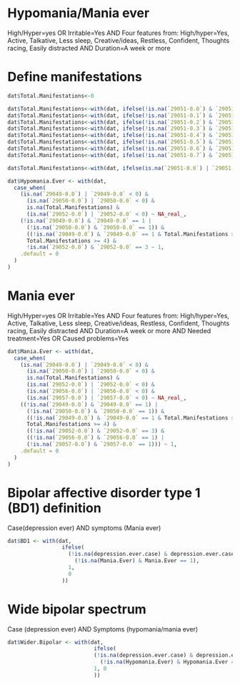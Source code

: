 # Hypomania/Mania ever
High/Hyper=yes OR Irritable=Yes
AND
Four features from:
  High/hyper=Yes, Active, Talkative, Less sleep, Creative/ideas, Restless, Confident, Thoughts racing, Easily distracted
AND
Duration=A week or more

# Define manifestations

```r
dat$Total.Manifestations<-0

dat$Total.Manifestations<-with(dat, ifelse(!is.na(`29051-0.0`) & `29051-0.0` > 0, Total.Manifestations + 1, Total.Manifestations))
dat$Total.Manifestations<-with(dat, ifelse(!is.na(`29051-0.1`) & `29051-0.1` > 0, Total.Manifestations + 1, Total.Manifestations))
dat$Total.Manifestations<-with(dat, ifelse(!is.na(`29051-0.2`) & `29051-0.2` > 0, Total.Manifestations + 1, Total.Manifestations))
dat$Total.Manifestations<-with(dat, ifelse(!is.na(`29051-0.3`) & `29051-0.3` > 0, Total.Manifestations + 1, Total.Manifestations))
dat$Total.Manifestations<-with(dat, ifelse(!is.na(`29051-0.4`) & `29051-0.4` > 0, Total.Manifestations + 1, Total.Manifestations))
dat$Total.Manifestations<-with(dat, ifelse(!is.na(`29051-0.5`) & `29051-0.5` > 0, Total.Manifestations + 1, Total.Manifestations))
dat$Total.Manifestations<-with(dat, ifelse(!is.na(`29051-0.6`) & `29051-0.6` > 0, Total.Manifestations + 1, Total.Manifestations))
dat$Total.Manifestations<-with(dat, ifelse(!is.na(`29051-0.7`) & `29051-0.7` > 0, Total.Manifestations + 1, Total.Manifestations))

dat$Total.Manifestations<-with(dat, ifelse(is.na(`29051-0.0`) | `29051-0.0` < 0, NA, Total.Manifestations))


```

```r
dat$Hypomania.Ever <- with(dat, 
  case_when(
    (is.na(`29049-0.0`) | `29049-0.0` < 0) &
      (is.na(`29050-0.0`) | `29050-0.0` < 0) &
      is.na(Total.Manifestations) &
      (is.na(`29052-0.0`) | `29052-0.0` < 0) ~ NA_real_,
    (!is.na(`29049-0.0`) & `29049-0.0` == 1 |
      (!is.na(`29050-0.0`) & `29050-0.0` == 1)) &
      ((!is.na(`29049-0.0`) & `29049-0.0` == 1 & Total.Manifestations >= 3) |
      Total.Manifestations >= 4) &
      !is.na(`29052-0.0`) & `29052-0.0` == 3 ~ 1,
    .default = 0
  )
)
```

# Mania ever
High/Hyper=yes OR Irritable=Yes
AND
Four features from:
  High/hyper=Yes, Active, Talkative, Less sleep, Creative/ideas, Restless, Confident, Thoughts racing, Easily distracted
AND
Duration=A week or more
AND
Needed treatment=Yes OR Caused problems=Yes

```r

dat$Mania.Ever <- with(dat,
  case_when(
    (is.na(`29049-0.0`) | `29049-0.0` < 0) &
      (is.na(`29050-0.0`) | `29050-0.0` < 0) &
      is.na(Total.Manifestations) &
      (is.na(`29052-0.0`) | `29052-0.0` < 0) &
      (is.na(`29056-0.0`) | `29056-0.0` < 0) &
      (is.na(`29057-0.0`) | `29057-0.0` < 0) ~ NA_real_,
    ((!is.na(`29049-0.0`) & `29049-0.0` == 1) |
      (!is.na(`29050-0.0`) & `29050-0.0` == 1)) &
      ((!is.na(`29049-0.0`) & `29049-0.0` == 1 & Total.Manifestations >= 3) |
      Total.Manifestations >= 4) &
      ((!is.na(`29052-0.0`) & `29052-0.0` == 3) &
      ((!is.na(`29056-0.0`) & `29056-0.0` == 1) |
      (!is.na(`29057-0.0`) & `29057-0.0` == 1))) ~ 1,
    .default = 0
  )
)

```

# Bipolar affective disorder type 1 (BD1) definition
Case(depression ever) AND symptoms (Mania ever)
```r

dat$BD1 <- with(dat,
                 ifelse(
                   (!is.na(depression.ever.case) & depression.ever.case ==1) & #depression.ever.case EXTERNAL FROM LT_DEPRESSION
                     (!is.na(Mania.Ever) & Mania.Ever == 1),
                   1,
                   0
                 ))
```

# Wide bipolar spectrum
Case (depression ever) AND Symptoms (hypomania/mania ever)
```r
dat$Wider.Bipolar <- with(dat,
                           ifelse(
                           (!is.na(depression.ever.case) & depression.ever.case == 1 ) &
                             (!is.na(Hypomania.Ever) & Hypomania.Ever == 1),
                           1, 0
                           ))
```